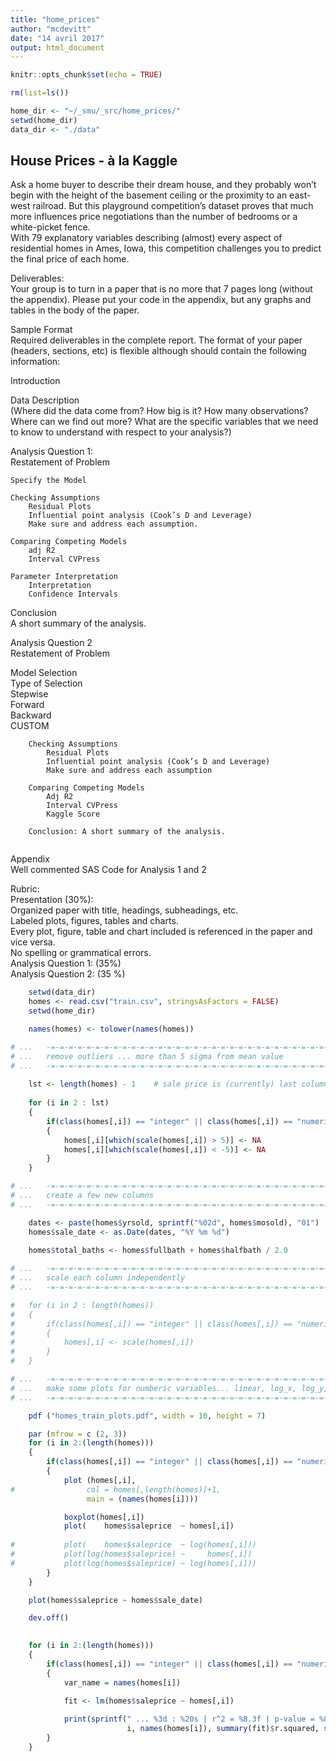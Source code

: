 ```yaml
---
title: "home_prices"
author: "mcdevitt"
date: "14 avril 2017"
output: html_document
---
```


```r

knitr::opts_chunk$set(echo = TRUE)

rm(list=ls())

home_dir <- "~/_smu/_src/home_prices/"
setwd(home_dir)
data_dir <- "./data"


```

## House Prices - à la Kaggle

Ask a home buyer to describe their dream house, and they probably won't begin with the height of the basement ceiling or the proximity to an east-west railroad. But this playground competition's dataset proves that much more influences price negotiations than the number of bedrooms or a white-picket fence.  
With 79 explanatory variables describing (almost) every aspect of residential homes in Ames, Iowa, this competition challenges you to predict the final price of each home.  
  
Deliverables:  
Your group is to turn in a paper that is no more that 7 pages long (without the appendix). Please put your code in the appendix, but any graphs and tables in the body of the paper.   
  
Sample Format  
Required deliverables in the complete report.  The format of your paper (headers, sections, etc) is flexible although should contain the following information:  
  
Introduction   
  
Data Description   
(Where did the data come from?  How big is it? How many observations?  Where can we find out more?  What are the specific variables that we need to know to understand with respect to your analysis?)  
  
Analysis Question 1:  
	Restatement of Problem   
  
	Specify the Model  
	   
	Checking Assumptions   
		Residual Plots   
		Influential point analysis (Cook’s D and Leverage)  
		Make sure and address each assumption.  
  
	Comparing Competing Models  
		adj R2    
		Interval CVPress    
	  
	Parameter Interpretation  
		Interpretation   
		Confidence Intervals   
  
Conclusion  
	A short summary of the analysis.  
	  
  
Analysis Question 2  
Restatement of Problem   
  
Model Selection  
		Type of Selection  
			Stepwise  
Forward  
Backward  
CUSTOM 		   
  
		Checking Assumptions   
			Residual Plots  
			Influential point analysis (Cook’s D and Leverage)  
			Make sure and address each assumption  
  
		Comparing Competing Models  
			Adj R2     
			Interval CVPress     
			Kaggle Score   
  
		Conclusion: A short summary of the analysis.    
	  
  
Appendix  
	Well commented SAS Code for Analysis 1 and 2   
  
  
Rubric:  
Presentation (30%):  
	Organized paper with title, headings, subheadings, etc.  
		Labeled plots, figures, tables and charts.  
		Every plot, figure, table and chart included is referenced in the paper and vice versa.   
		No spelling or grammatical errors.    
Analysis Question 1: (35%)  
Analysis Question 2: (35 %)  


```r

	setwd(data_dir)
	homes <- read.csv("train.csv", stringsAsFactors = FALSE)
	setwd(home_dir)

	names(homes) <- tolower(names(homes))

# ...	-=-=-=-=-=-=-=-=-=-=-=-=-=-=-=-=-=-=-=-=-=-=-=-=-=-=-=-=-=-=-=-=-=-=-=-=-
# ...	remove outliers ... more than 5 sigma from mean value
# ...	-=-=-=-=-=-=-=-=-=-=-=-=-=-=-=-=-=-=-=-=-=-=-=-=-=-=-=-=-=-=-=-=-=-=-=-=-
	
	lst <- length(homes) - 1	# sale price is (currently) last column
	
	for (i in 2 : lst)
	{
		if(class(homes[,i]) == "integer" || class(homes[,i]) == "numeric")
		{
			homes[,i][which(scale(homes[,i]) > 5)] <- NA
			homes[,i][which(scale(homes[,i]) < -5)] <- NA
		}
	}

# ...	-=-=-=-=-=-=-=-=-=-=-=-=-=-=-=-=-=-=-=-=-=-=-=-=-=-=-=-=-=-=-=-=-=-=-=-=-
# ...	create a few new columns
# ...	-=-=-=-=-=-=-=-=-=-=-=-=-=-=-=-=-=-=-=-=-=-=-=-=-=-=-=-=-=-=-=-=-=-=-=-=-

	dates <- paste(homes$yrsold, sprintf("%02d", homes$mosold), "01")
	homes$sale_date <- as.Date(dates, "%Y %m %d")
	
	homes$total_baths <- homes$fullbath + homes$halfbath / 2.0

# ...	-=-=-=-=-=-=-=-=-=-=-=-=-=-=-=-=-=-=-=-=-=-=-=-=-=-=-=-=-=-=-=-=-=-=-=-=-
# ...	scale each column independently
# ...	-=-=-=-=-=-=-=-=-=-=-=-=-=-=-=-=-=-=-=-=-=-=-=-=-=-=-=-=-=-=-=-=-=-=-=-=-

#	for (i in 2 : length(homes))
#	{
#		if(class(homes[,i]) == "integer" || class(homes[,i]) == "numeric")
#		{
#			homes[,i] <- scale(homes[,i])
#		}
#	}

# ...	-=-=-=-=-=-=-=-=-=-=-=-=-=-=-=-=-=-=-=-=-=-=-=-=-=-=-=-=-=-=-=-=-=-=-=-=-
# ...	make some plots for numberic variables... linear, log_x, log_y, log_xy ...
# ...	-=-=-=-=-=-=-=-=-=-=-=-=-=-=-=-=-=-=-=-=-=-=-=-=-=-=-=-=-=-=-=-=-=-=-=-=-

	pdf ("homes_train_plots.pdf", width = 10, height = 7)

	par (mfrow = c (2, 3))
	for (i in 2:(length(homes)))
	{
		if(class(homes[,i]) == "integer" || class(homes[,i]) == "numeric" || class(homes[,i]) == "matrix")
		{
			plot (homes[,i],
#				 col = homes[,length(homes)]+1,
				 main = (names(homes[i])))

			boxplot(homes[,i])
			plot(    homes$saleprice  ~ homes[,i])
		
#			plot(    homes$saleprice  ~ log(homes[,i]))
#			plot(log(homes$saleprice) ~     homes[,i])
#			plot(log(homes$saleprice) ~ log(homes[,i]))
		}
	}

	plot(homes$saleprice ~ homes$sale_date)

	dev.off()

	
	for (i in 2:(length(homes)))
	{
		if(class(homes[,i]) == "integer" || class(homes[,i]) == "numeric" || class(homes[,i]) == "matrix")
		{
			var_name = names(homes[i])

			fit <- lm(homes$saleprice ~ homes[,i])
			
			print(sprintf(" ... %3d : %20s | r^2 = %8.3f | p-value = %8.5f",
						  i, names(homes[i]), summary(fit)$r.squared, summary(fit)$coefficients[,4] ))
		}
	}

	
	
	
	
	
	
```
